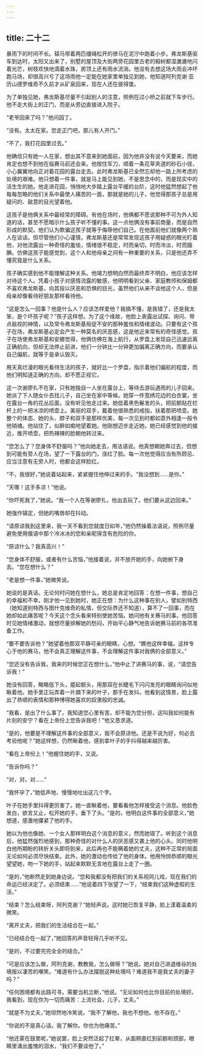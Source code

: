 ```yaml
---
---
---
```

title: 二十二
---




暴雨下的时间不长。辕马带着两匹缰绳松开的骖马在泥泞中跑着小步。弗龙斯基驱车到达时，太阳又出来了，别墅的屋顶及大街两旁花园里古老的椴树都湿漉漉地闪着光芒，树枝欢快地滴着水珠，房顶上还有雨水流淌。他没有去想这场大雨会冲坏跑马场，却很高兴亏了这场雨他一定能在她家里单独见到她，他知道阿列克谢·亚历山德罗维奇不久前才从矿泉回来，现在人还在彼得堡。

为了单独见她，弗龙斯基尽量不引起别人的注意，照例在过小桥之前就下车步行。他不走大街上的正门，而是从旁边直接进入院子。

“老爷回来了吗？”他问园丁。

“没有。太太在家。您走正门吧，那儿有人开门。”

“不了，我打花园里过去。”

他确信只有她一人在家，想出其不意来到她面前，因为他并没有说今天要来，而她肯定也想不到他在临赛马前还会来。他按住军刀，顺着一条花草夹道的砂石小径，小心翼翼地向正对着花园的露台走去。此时弗龙斯基已全然忘却他一路上所考虑的处境的艰难。他只想着一件事，就是马上能见到她，不是思念中的，而是现实中的活生生的她。他走进花园，悄悄地大步踏上露台平缓的台阶，这时他猛然想起了他每每忽略的他们关系中最使人痛苦的一面，那就是她的儿子，他觉得那孩子总是用疑问的、敌意的目光望着他。

这孩子是他俩关系中最经常的障碍。有他在场时，他俩都不愿说那种不可为外人知道的话，甚至不愿暗示什么孩子听不懂的事。这一点他俩没有事前商量，而是自然形成的默契。他们认为欺骗这孩子就等于侮辱他们自己。在他面前他们就像两个熟人在谈话。但尽管他们小心谨慎，弗龙斯基还是常常发现这孩子用疑惑的眼光盯着他，对他流露出一种奇怪的羞怯，情绪很不稳定，时而亲切，时而冷淡，时而腼腆。仿佛这孩子能感觉到，这个人和他母亲之间有一种重要的关系，只是他还弄不懂究竟是什么关系。

孩子确实感到他不能理解这种关系。他竭力想明白然而最终弄不明白，他应该怎样对待这个人。凭着小孩子对感情流露的敏感，他明明看到父亲、家庭教师和保姆都不喜欢弗龙斯基，向其投以厌恶和恐惧的目光，虽然他们从来不谈他这个人，但是母亲却像看待好朋友那样看待他。

“这是怎么一回事？他是什么人？应该怎样爱他？我搞不懂，是我错了，还是我太笨，是个坏孩子呢？”孩子这样想。为了这个缘故，他脸上表露出试探、询问、带点敌视的神情，以及常令弗龙斯基局促不安的那种羞怯和情绪波动。只要有这个孩子在场，弗龙斯基必定会产生一种莫名的厌恶感，这是他近来常有的奇怪感觉。孩子在场使弗龙斯基和安娜觉得，他俩仿佛在海上航行，从罗盘上发现自己迅速远离正确航向，但却无法停止前进，他们一分钟比一分钟更加偏离正确方向，而要承认自己偏航，就等于是承认毁灭。

用天真烂漫的眼光看待生活的孩子，就好比一个罗盘，指示着他们偏航的程度，而他们明知道正确的方向，却不愿正视它。

这一次谢廖扎不在家，只有她独自一人坐在露台上，等待去游玩遇雨的儿子回来。她派了下人随女仆去找儿子，自己坐在家中等候。她穿一件宽绣花边的白衣裳，坐在露台一角的花丛后面，没有听见他走过来。她低着黑色鬈发的头，把前额贴在栏杆上的一把冰凉的喷壶上。美丽的双手，戴着他很熟悉的戒指，扶着那把喷壶。她整个的体态、她的头、脖子和双手是那样优美，每一次见到时都如意外相逢一般令他销魂。他站住了，似醉如痴地望着她。他刚想迈步走近她，她已经感觉到他的接近，推开喷壶，把热辣辣的脸朝他转过来。

“您怎么了？您身体不舒服吗？”他向她走去，用法语说。他真想朝她奔过去，但想到可能有旁人在场，望了一下露台的门，涨红了脸。每一次他觉得应当有所顾忌、应当注意有无旁人时，他都会这样脸红。

“不，我很好，”她说着站起来，紧紧握住他伸过来的手。“我没想到……是你。”

“天哪！这手多凉！”他说。

“你吓死我了，”她说。“我一个人在等谢廖扎，他出去玩了。他们要从这边回来。”

她强作镇定，但她的嘴唇却在抖动。

“请原谅我到这里来，我一天不看到您就度日如年，”他仍然操着法语说，照例尽量避免使用俄语中那个冷冰冰的您和亲昵得含有危险的你。

“原谅什么？我真高兴！”

“您身体不舒服，或者有什么苦恼，”他接着说，并不放开她的手，向她俯下身去。“您在想什么？”

“老是想一件事，”她微笑说。

她说的是真话。无论何时问她在想什么，她总是肯定地回答：在想一件事，想自己的幸福和不幸。刚才他一见到她时，她正在想：为什么这种事在别人，譬如别特西（她知道别特西与图什克维奇的私情，但交际界还不知道），算不了一回事，而在她却如此痛苦呢？今天这个念头看来特别使她苦恼。她问他有关赛马的事。他回答时见她情绪激动，就想尽量排解她的愁闷，开始平心静气地告诉她赛马前的各项准备工作。

“要不要告诉他？”她望着他那双平静可亲的眼睛，心想。“瞧他这样幸福，这样专心于他的赛马，他不会真正理解这件事，不会理解这件事对我俩的全部意义。”

“您还没有告诉我，我来的时候您正在想什么，”他中止了讲赛马的事，说，“请您告诉我！”

她没有回答，略略低下头，蹙起额头，用那双在长睫毛下闪闪发亮的眼睛询问似地瞅着他。她手里正玩弄着一片摘下来的叶子，那手在发抖。他看到这情景，脸上露出了恭顺的表情和那种博得她喜欢的奴隶般的忠诚。

“我看，是出了什么事了。我知道您心里有苦，却不能为您分担，这叫我如何能有片刻的安宁？看在上帝份上您告诉我吧！”他又恳求道。

“是的，他要是不理解这件事的全部意义，我不会原谅他。还是不说为好，何必去考验他呢？”她这样想，仍然瞅着他，感到拿叶子的手抖得越来越厉害。

“看在上帝份上！”他握住她的手，又说。

“告诉你吗？”

“对，对，对……”

“我怀孕了，”她低声地、慢慢地吐出这几个字。

叶子在她手里抖得更厉害了。她一直瞅着他，要看看他怎样接受这个消息。他脸色发白，欲言又止，松开她的手，垂下了头。“是的，他明白这件事的全部意义，”她想道，感激地攥紧了他的手。

她以为他也像她、一个女人那样明白这个消息的意义，然而她错了。听到这个消息后，他猛然强烈地感到，那种奇怪的对什么人的厌恶感又袭上他的心头。同时他明白他所期盼的转折关头即将到来，此后再也不能瞒着她的丈夫，这种不正常的局面无论如何必须尽快结束。此外，她的激动也传给了他的身体。他用怜悯恭顺的眼光望望她，吻一下她的手，站起来默默无言地在露台上走了一圈。

“是的，”他断然走到她身边说。“您和我都没有把我们的关系视同儿戏，现在我们的命运已经决定了。必须结束……”他说着四下张望了一下，“结束我们这种虚假的生活。”

“结束？怎么结束呀，阿列克谢？”她轻声说。这时她已恢复平静，脸上漾着温柔的微笑。

“离开丈夫，把我们的生活结合在一起。”

“已经结合在一起了，”她回答的声音轻得几乎听不见。

“是的，不过要完完全全的结合。”

“可是应该怎么做，阿列克谢，教教我，怎么做呀？”她说。她对自己进退维谷的处境报以凄苦的嘲笑。“难道有什么办法摆脱这种处境吗？难道我不是我丈夫的妻子吗？”

“任何困境都有出路可寻。需要当机立断，”他说。“无论如何也比你目前的处境好。我看到，现在你为一切而痛苦：上流社会，儿子，丈夫。”

“就是不为丈夫，”她坦然地冷笑说。“我不了解他，我也不想他。他不存在。”

“你说的不是真心话。我了解你。你也为他痛苦。”

“他还蒙在鼓里呢，”她说罢，脸上突然泛起了红晕，从面颊直红到前额和颈部，眼睛里涌出羞愧的泪水，“我们不要谈他了。”